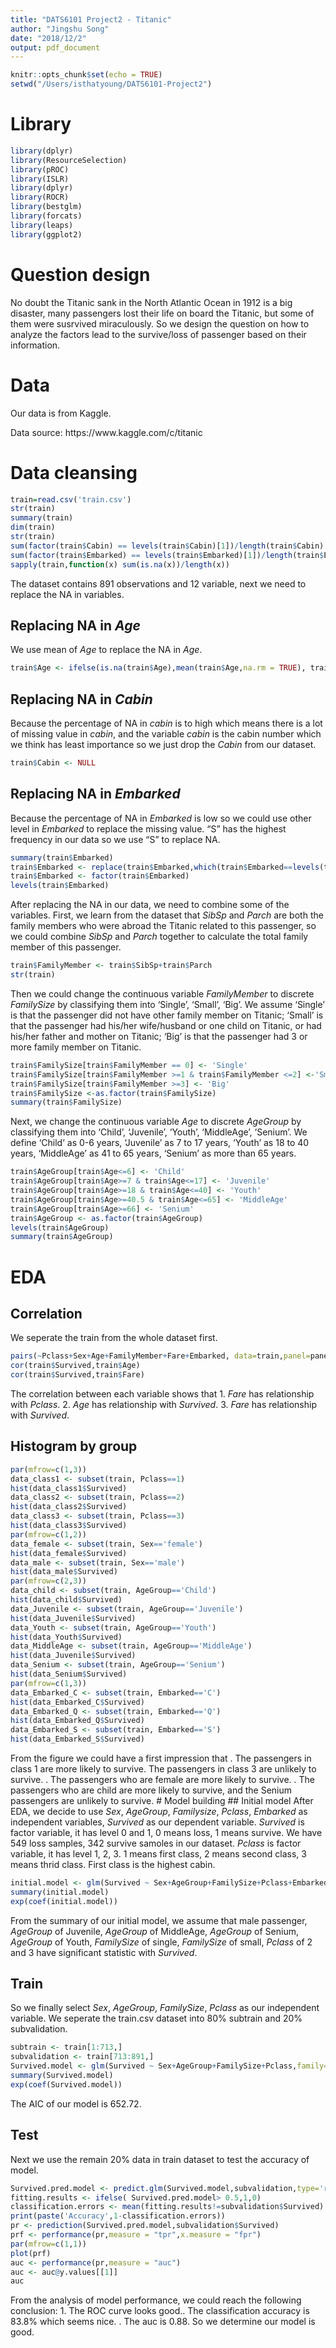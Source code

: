 ```yaml
---
title: "DATS6101 Project2 - Titanic"
author: "Jingshu Song"
date: "2018/12/2"
output: pdf_document
---
```


```r
knitr::opts_chunk$set(echo = TRUE)
setwd("/Users/isthatyoung/DATS6101-Project2")
```
# Library
```r
library(dplyr)
library(ResourceSelection)
library(pROC)
library(ISLR)
library(dplyr)
library(ROCR)
library(bestglm)
library(forcats)
library(leaps)
library(ggplot2)
```
# Question design
No doubt the Titanic sank in the North Atlantic Ocean in 1912 is a big disaster, many passengers lost their life on board the Titanic, but some of them were susrvived miraculously. So we design the question on how to analyze the factors lead to the survive/loss of passenger based on their information.

# Data
Our data is from Kaggle.\begin{itshape} Titanic: Machine Learning from Disaster \end{itshape} 
Data source: https://www.kaggle.com/c/titanic

# Data cleansing
```r
train=read.csv('train.csv')
str(train)
summary(train)
dim(train)
str(train)
sum(factor(train$Cabin) == levels(train$Cabin)[1])/length(train$Cabin)
sum(factor(train$Embarked) == levels(train$Embarked)[1])/length(train$Embarked)
sapply(train,function(x) sum(is.na(x))/length(x))
```
The dataset contains 891 observations and 12 variable, next we need to replace the NA in variables.

## Replacing NA in $Age$
We use mean of $Age$ to replace the NA in $Age$.
```r
train$Age <- ifelse(is.na(train$Age),mean(train$Age,na.rm = TRUE), train$Age)
```

## Replacing NA in $Cabin$
Because the percentage of NA in $cabin$ is to high which means there is a lot of missing value in $cabin$, and the variable $cabin$ is the cabin number which we think has least importance so we just drop the $Cabin$ from our dataset.
```r
train$Cabin <- NULL
```

## Replacing NA in $Embarked$
Because the percentage of NA in $Embarked$ is low so we could use other level in $Embarked$ to replace the missing value. "S" has the highest frequency in our data so we use "S" to replace NA. 
```r
summary(train$Embarked)
train$Embarked <- replace(train$Embarked,which(train$Embarked==levels(train$Embarked)[1]),'S')
train$Embarked <- factor(train$Embarked)
levels(train$Embarked)
```
After replacing the NA in our data, we need to combine some of the variables.\newline
First, we learn from the dataset that $SibSp$ and $Parch$ are both the family members who were abroad the Titanic related to this passenger, so we could combine $SibSp$ and $Parch$ together to calculate the total family member of this passenger.
```r
train$FamilyMember <- train$SibSp+train$Parch
str(train)
```
Then we could change the continuous variable $FamilyMember$ to discrete $FamilySize$ by classifying them into 'Single', 'Small', 'Big'.\newline
We assume 'Single' is that the passenger did not have other family member on Titanic; 'Small' is that the passenger had his/her wife/husband or one child on Titanic, or had his/her father and mother on Titanic; 'Big' is that the passenger had 3 or more family member on Titanic.
```r
train$FamilySize[train$FamilyMember == 0] <- 'Single'
train$FamilySize[train$FamilyMember >=1 & train$FamilyMember <=2] <-'Small'
train$FamilySize[train$FamilyMember >=3] <- 'Big'
train$FamilySize <-as.factor(train$FamilySize)
summary(train$FamilySize)

```
Next, we change the continuous variable $Age$ to discrete $AgeGroup$ by classifying them into 'Child', 'Juvenile', 'Youth', 'MiddleAge', 'Senium'.\newline
We define 'Child' as 0-6 years, 'Juvenile' as 7 to 17 years, 'Youth' as 18 to 40 years, 'MiddleAge' as 41 to 65 years, 'Senium' as more than 65 years. 
```r
train$AgeGroup[train$Age<=6] <- 'Child'
train$AgeGroup[train$Age>=7 & train$Age<=17] <- 'Juvenile'
train$AgeGroup[train$Age>=18 & train$Age<=40] <- 'Youth'
train$AgeGroup[train$Age>=40.5 & train$Age<=65] <- 'MiddleAge'
train$AgeGroup[train$Age>=66] <- 'Senium'
train$AgeGroup <- as.factor(train$AgeGroup)
levels(train$AgeGroup)
summary(train$AgeGroup)
```
# EDA 
## Correlation
We seperate the train from the whole dataset first.
```r
pairs(~Pclass+Sex+Age+FamilyMember+Fare+Embarked, data=train,panel=panel.smooth)
cor(train$Survived,train$Age)
cor(train$Survived,train$Fare)
```
The correlation between each variable shows that 
1. $Fare$ has relationship with $Pclass$.
2. $Age$ has relationship with $Survived$.
3. $Fare$ has relationship with $Survived$.

## Histogram by group
```r
par(mfrow=c(1,3))
data_class1 <- subset(train, Pclass==1)
hist(data_class1$Survived)
data_class2 <- subset(train, Pclass==2)
hist(data_class2$Survived)
data_class3 <- subset(train, Pclass==3)
hist(data_class3$Survived)
par(mfrow=c(1,2))
data_female <- subset(train, Sex=='female')
hist(data_female$Survived)
data_male <- subset(train, Sex=='male')
hist(data_male$Survived)
par(mfrow=c(2,3))
data_child <- subset(train, AgeGroup=='Child')
hist(data_child$Survived)
data_Juvenile <- subset(train, AgeGroup=='Juvenile')
hist(data_Juvenile$Survived)
data_Youth <- subset(train, AgeGroup=='Youth')
hist(data_Youth$Survived)
data_MiddleAge <- subset(train, AgeGroup=='MiddleAge')
hist(data_Juvenile$Survived)
data_Senium <- subset(train, AgeGroup=='Senium')
hist(data_Senium$Survived)
par(mfrow=c(1,3))
data_Embarked_C <- subset(train, Embarked=='C')
hist(data_Embarked_C$Survived)
data_Embarked_Q <- subset(train, Embarked=='Q')
hist(data_Embarked_Q$Survived)
data_Embarked_S <- subset(train, Embarked=='S')
hist(data_Embarked_S$Survived)
```
From the figure we could have a first impression that \newline
1. The passengers in class 1 are more likely to survive. The passengers in class 3 are unlikely to survive. \newline
2. The passengers who are female are more likely to survive. \newline
3. The passengers who are child are more likely to survive, and the Senium passengers are unlikely to survive.
# Model building
## Initial model
After EDA, we decide to use $Sex$, $AgeGroup$, $Familysize$, $Pclass$, $Embarked$ as independent variables, $Survived$ as our dependent variable. 
$Survived$ is factor variable, it has level 0 and 1, 0 means loss, 1 means survive. We have 549 loss samples, 342 survive samoles in our dataset.
$Pclass$ is factor variable, it has level 1, 2, 3. 1 means first class, 2 means second class, 3 means thrid class. First class is the highest cabin.
```r
initial.model <- glm(Survived ~ Sex+AgeGroup+FamilySize+Pclass+Embarked,family="binomial"(link = "logit"),train)
summary(initial.model)
exp(coef(initial.model))
```
From the summary of our initial model, we assume that male passenger, $AgeGroup$ of Juvenile, $AgeGroup$ of MiddleAge, $AgeGroup$ of Senium, $AgeGroup$ of Youth, $FamilySize$ of single, $FamilySize$ of small, $Pclass$ of 2 and 3 have significant statistic with $Survived$.

## Train
So we finally select $Sex$, $AgeGroup$, $FamilySize$, $Pclass$ as our independent variable. \newline
We seperate the train.csv dataset into 80% subtrain and 20% subvalidation.
```r
subtrain <- train[1:713,]
subvalidation <- train[713:891,]
Survived.model <- glm(Survived ~ Sex+AgeGroup+FamilySize+Pclass,family="binomial"(link = "logit"),subtrain)
summary(Survived.model)
exp(coef(Survived.model))
```
The AIC of our model is 652.72.

## Test
Next we use the remain 20% data in train dataset to test the accuracy of model.
```r
Survived.pred.model <- predict.glm(Survived.model,subvalidation,type='response')
fitting.results <- ifelse( Survived.pred.model> 0.5,1,0)
classification.errors <- mean(fitting.results!=subvalidation$Survived)
print(paste('Accuracy',1-classification.errors))
pr <- prediction(Survived.pred.model,subvalidation$Survived)
prf <- performance(pr,measure = "tpr",x.measure = "fpr")
par(mfrow=c(1,1))
plot(prf)
auc <- performance(pr,measure = "auc")
auc <- auc@y.values[[1]]
auc
```
From the analysis of model performance, we could reach the following conclusion: 
1. The ROC curve looks good.\newline
2. The classification accuracy is 83.8% which seems nice. \newline
3. The auc is 0.88. \newline
So we determine our model is good. 









